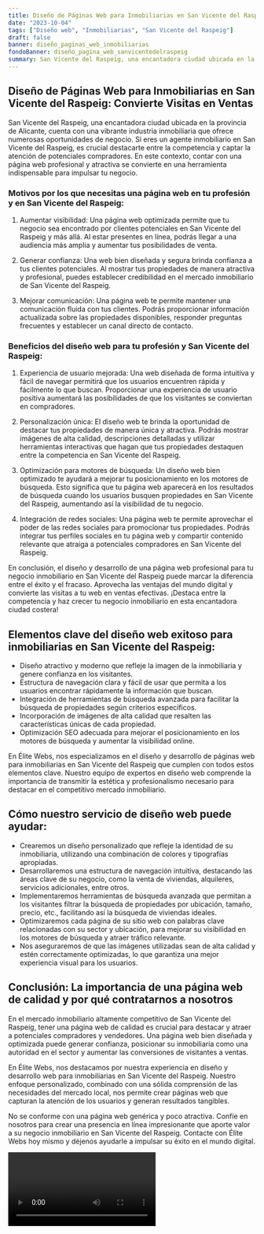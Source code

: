 ```yaml
---
title: Diseño de Páginas Web para Inmobiliarias en San Vicente del Raspeig
date: "2023-10-04"
tags: ["Diseño web", "Inmobiliarias", "San Vicente del Raspeig"]
draft: false
banner: diseño_paginas_web_inmobiliarias
fondoBanner: diseño_pagina_web_sanvicentedelraspeig
summary: San Vicente del Raspeig, una encantadora ciudad ubicada en la provincia de Alicante, cuenta con una vibrante industria inmobiliaria que ofrece numerosas oportunidades de negocio. Si eres un agente inmobiliario en San Vicente del Raspeig, es crucial destacarte entre la competencia y captar la atención de potenciales compradores. En este contexto, contar con una página web profesional y atractiva se convierte en una herramienta indispensable para impulsar tu negocio.
---
```



## Diseño de Páginas Web para Inmobiliarias en San Vicente del Raspeig: Convierte Visitas en Ventas

San Vicente del Raspeig, una encantadora ciudad ubicada en la provincia de Alicante, cuenta con una vibrante industria inmobiliaria que ofrece numerosas oportunidades de negocio. Si eres un agente inmobiliario en San Vicente del Raspeig, es crucial destacarte entre la competencia y captar la atención de potenciales compradores. En este contexto, contar con una página web profesional y atractiva se convierte en una herramienta indispensable para impulsar tu negocio.

### Motivos por los que necesitas una página web en tu profesión y en San Vicente del Raspeig:

1. Aumentar visibilidad: Una página web optimizada permite que tu negocio sea encontrado por clientes potenciales en San Vicente del Raspeig y más allá. Al estar presentes en línea, podrás llegar a una audiencia más amplia y aumentar tus posibilidades de venta.

2. Generar confianza: Una web bien diseñada y segura brinda confianza a tus clientes potenciales. Al mostrar tus propiedades de manera atractiva y profesional, puedes establecer credibilidad en el mercado inmobiliario de San Vicente del Raspeig.

3. Mejorar comunicación: Una página web te permite mantener una comunicación fluida con tus clientes. Podrás proporcionar información actualizada sobre las propiedades disponibles, responder preguntas frecuentes y establecer un canal directo de contacto.

### Beneficios del diseño web para tu profesión y San Vicente del Raspeig:

1. Experiencia de usuario mejorada: Una web diseñada de forma intuitiva y fácil de navegar permitirá que los usuarios encuentren rápida y fácilmente lo que buscan. Proporcionar una experiencia de usuario positiva aumentará las posibilidades de que los visitantes se conviertan en compradores.

2. Personalización única: El diseño web te brinda la oportunidad de destacar tus propiedades de manera única y atractiva. Podrás mostrar imágenes de alta calidad, descripciones detalladas y utilizar herramientas interactivas que hagan que tus propiedades destaquen entre la competencia en San Vicente del Raspeig.

3. Optimización para motores de búsqueda: Un diseño web bien optimizado te ayudará a mejorar tu posicionamiento en los motores de búsqueda. Esto significa que tu página web aparecerá en los resultados de búsqueda cuando los usuarios busquen propiedades en San Vicente del Raspeig, aumentando así la visibilidad de tu negocio.

4. Integración de redes sociales: Una página web te permite aprovechar el poder de las redes sociales para promocionar tus propiedades. Podrás integrar tus perfiles sociales en tu página web y compartir contenido relevante que atraiga a potenciales compradores en San Vicente del Raspeig.

En conclusión, el diseño y desarrollo de una página web profesional para tu negocio inmobiliario en San Vicente del Raspeig puede marcar la diferencia entre el éxito y el fracaso. Aprovecha las ventajas del mundo digital y convierte las visitas a tu web en ventas efectivas. ¡Destaca entre la competencia y haz crecer tu negocio inmobiliario en esta encantadora ciudad costera!

<GifSeo />

<Cta />

## Elementos clave del diseño web exitoso para inmobiliarias en San Vicente del Raspeig:

- Diseño atractivo y moderno que refleje la imagen de la inmobiliaria y genere confianza en los visitantes.
- Estructura de navegación clara y fácil de usar que permita a los usuarios encontrar rápidamente la información que buscan.
- Integración de herramientas de búsqueda avanzada para facilitar la búsqueda de propiedades según criterios específicos.
- Incorporación de imágenes de alta calidad que resalten las características únicas de cada propiedad.
- Optimización SEO adecuada para mejorar el posicionamiento en los motores de búsqueda y aumentar la visibilidad online.

En Élite Webs, nos especializamos en el diseño y desarrollo de páginas web para inmobiliarias en San Vicente del Raspeig que cumplen con todos estos elementos clave. Nuestro equipo de expertos en diseño web comprende la importancia de transmitir la estética y profesionalismo necesario para destacar en el competitivo mercado inmobiliario.

## Cómo nuestro servicio de diseño web puede ayudar:

- Crearemos un diseño personalizado que refleje la identidad de su inmobiliaria, utilizando una combinación de colores y tipografías apropiadas.
- Desarrollaremos una estructura de navegación intuitiva, destacando las áreas clave de su negocio, como la venta de viviendas, alquileres, servicios adicionales, entre otros.
- Implementaremos herramientas de búsqueda avanzada que permitan a los visitantes filtrar la búsqueda de propiedades por ubicación, tamaño, precio, etc., facilitando así la búsqueda de viviendas ideales.
- Optimizaremos cada página de su sitio web con palabras clave relacionadas con su sector y ubicación, para mejorar su visibilidad en los motores de búsqueda y atraer tráfico relevante.
- Nos aseguraremos de que las imágenes utilizadas sean de alta calidad y estén correctamente optimizadas, lo que garantiza una mejor experiencia visual para los usuarios.

## Conclusión: La importancia de una página web de calidad y por qué contratarnos a nosotros

En el mercado inmobiliario altamente competitivo de San Vicente del Raspeig, tener una página web de calidad es crucial para destacar y atraer a potenciales compradores y vendedores. Una página web bien diseñada y optimizada puede generar confianza, posicionar su inmobiliaria como una autoridad en el sector y aumentar las conversiones de visitantes a ventas.

En Élite Webs, nos destacamos por nuestra experiencia en diseño y desarrollo web para inmobiliarias en San Vicente del Raspeig. Nuestro enfoque personalizado, combinado con una sólida comprensión de las necesidades del mercado local, nos permite crear páginas web que capturan la atención de los usuarios y generan resultados tangibles.

No se conforme con una página web genérica y poco atractiva. Confíe en nosotros para crear una presencia en línea impresionante que aporte valor a su negocio inmobiliario en San Vicente del Raspeig. Contacte con Élite Webs hoy mismo y déjenos ayudarle a impulsar su éxito en el mundo digital.

<Video />

<CtaBot job="Inmobiliarias" city="San Vicente del Raspeig" />

<Gmaps query="San Vicente del Raspeig+españa+maps" />
